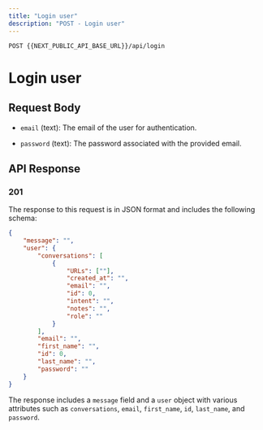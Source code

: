 ```yaml
---
title: "Login user"
description: "POST - Login user"
---
```

```
POST {{NEXT_PUBLIC_API_BASE_URL}}/api/login
```
# Login user

## Request Body

- `email` (text): The email of the user for authentication.
    
- `password` (text): The password associated with the provided email.
    

## API Response

### 201

The response to this request is in JSON format and includes the following schema:

``` json
{
    "message": "",
    "user": {
        "conversations": [
            {
                "URLs": [""],
                "created_at": "",
                "email": "",
                "id": 0,
                "intent": "",
                "notes": "",
                "role": ""
            }
        ],
        "email": "",
        "first_name": "",
        "id": 0,
        "last_name": "",
        "password": ""
    }
}

 ```

The response includes a `message` field and a `user` object with various attributes such as `conversations`, `email`, `first_name`, `id`, `last_name`, and `password`.
